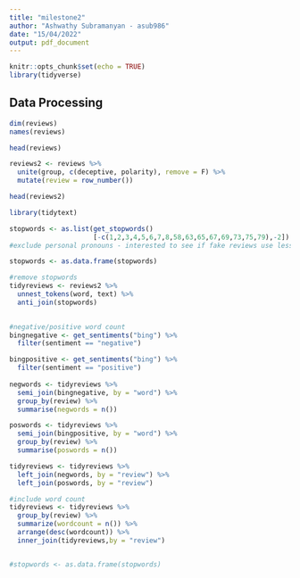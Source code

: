 ---
title: "milestone2"
author: "Ashwathy Subramanyan - asub986"
date: "15/04/2022"
output: pdf_document
---

```{r setup, include=FALSE}
knitr::opts_chunk$set(echo = TRUE)
library(tidyverse)
```

## Data Processing

```{r}
dim(reviews)
names(reviews)
```

```{r}
head(reviews)
```


```{r}
reviews2 <- reviews %>%
  unite(group, c(deceptive, polarity), remove = F) %>%
  mutate(review = row_number())

head(reviews2)
```

```{r}
library(tidytext)

stopwords <- as.list(get_stopwords()
                     [-c(1,2,3,4,5,6,7,8,58,63,65,67,69,73,75,79),-2])
#exclude personal pronouns - interested to see if fake reviews use less or more

stopwords <- as.data.frame(stopwords)

#remove stopwords
tidyreviews <- reviews2 %>%
  unnest_tokens(word, text) %>% 
  anti_join(stopwords)
  

#negative/positive word count
bingnegative <- get_sentiments("bing") %>%
  filter(sentiment == "negative")

bingpositive <- get_sentiments("bing") %>%
  filter(sentiment == "positive")
 
negwords <- tidyreviews %>%
  semi_join(bingnegative, by = "word") %>%
  group_by(review) %>%
  summarise(negwords = n())

poswords <- tidyreviews %>%
  semi_join(bingpositive, by = "word") %>%
  group_by(review) %>%
  summarise(poswords = n())

tidyreviews <- tidyreviews %>%
  left_join(negwords, by = "review") %>%
  left_join(poswords, by = "review")

#include word count
tidyreviews <- tidyreviews %>%
  group_by(review) %>%
  summarize(wordcount = n()) %>%
  arrange(desc(wordcount)) %>%
  inner_join(tidyreviews,by = "review")


#stopwords <- as.data.frame(stopwords)

```

